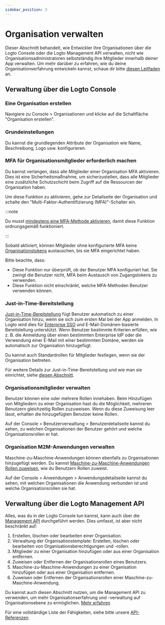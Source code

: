 ```yaml
---
sidebar_position: 3
---
```


# Organisation verwalten

Dieser Abschnitt behandelt, wie Entwickler ihre Organisationen über die Logto Console oder die Logto Management API verwalten, nicht wie Organisationsadministratoren selbstständig ihre Mitglieder innerhalb deiner App verwalten. Um mehr darüber zu erfahren, wie du deine Organisationserfahrung entwickeln kannst, schaue dir bitte [diesen Leitfaden](/end-user-flows/organization-experience/organization-management) an.

## Verwaltung über die Logto Console

### Eine Organisation erstellen

Navigiere zu <CloudLink to="/organizations">Console > Organisationen</CloudLink> und klicke auf die Schaltfläche "Organisation erstellen".

### Grundeinstellungen

Du kannst die grundlegenden Attribute der Organisation wie Name, Beschreibung, Logo usw. konfigurieren.

### MFA für Organisationsmitglieder erforderlich machen

Du kannst verlangen, dass alle Mitglieder einer Organisation MFA aktivieren. Dies ist eine Sicherheitsmaßnahme, um sicherzustellen, dass alle Mitglieder eine zusätzliche Schutzschicht beim Zugriff auf die Ressourcen der Organisation haben.

Um diese Funktion zu aktivieren, gehe zur Detailseite der Organisation und schalte den "Multi-Faktor-Authentifizierung (MFA)"-Schalter ein.

:::note

Du musst [mindestens eine MFA-Methode aktivieren](/end-user-flows/mfa), damit diese Funktion ordnungsgemäß funktioniert.

:::

Sobald aktiviert, können Mitglieder ohne konfigurierte MFA keine [Organisationstokens](/authorization/organization-template/protect-organization-resources#step-2-fetch-organization-token) austauschen, bis sie MFA eingerichtet haben.

Bitte beachte, dass:

- Diese Funktion nur überprüft, ob der Benutzer MFA konfiguriert hat. Sie zwingt die Benutzer nicht, MFA beim Austausch von Zugangstokens zu verwenden.
- Diese Funktion nicht einschränkt, welche MFA-Methoden Benutzer verwenden können.

### Just-in-Time-Bereitstellung

[Just-in-Time-Bereitstellung](https://auth.wiki/jit-provisioning) fügt Benutzer automatisch zu einer Organisation hinzu, wenn sie sich zum ersten Mal bei der App anmelden. In Logto wird dies für [Enterprise SSO](/end-user-flows/enterprise-sso) und E-Mail-Domänen-basierte Bereitstellung unterstützt. Wenn Benutzer bestimmte Kriterien erfüllen, wie z. B. die Anmeldung über einen bestimmten Enterprise IdP oder die Verwendung einer E-Mail mit einer bestimmten Domäne, werden sie automatisch zur Organisation hinzugefügt.

Du kannst auch Standardrollen für Mitglieder festlegen, wenn sie der Organisation beitreten.

Für weitere Details zur Just-in-Time-Bereitstellung und wie man sie einrichtet, siehe [diesen Abschnitt](/organizations/just-in-time-provisioning).

### Organisationsmitglieder verwalten

Benutzer können eine oder mehrere Rollen innehaben. Beim Hinzufügen von Mitgliedern zu einer Organisation hast du die Möglichkeit, mehreren Benutzern gleichzeitig Rollen zuzuweisen. Wenn du diese Zuweisung leer lässt, erhalten die hinzugefügten Benutzer keine Rollen.

Auf der <CloudLink to="/users"> Console > Benutzerverwaltung > Benutzerdetailseite</CloudLink> kannst du sehen, zu welchen Organisationen der Benutzer gehört und welche Organisationsrollen er hat.

### Organisation M2M-Anwendungen verwalten

Maschine-zu-Maschine-Anwendungen können ebenfalls zu Organisationen hinzugefügt werden. Du kannst [Maschine-zu-Maschine-Anwendungen Rollen zuweisen](/organizations/understand-how-organizations-work#organization-m2m-application), wie du Benutzern Rollen zuweist.

Auf der <CloudLink to="/applications"> Console > Anwendungen > Anwendungsdetailseite</CloudLink> kannst du sehen, mit welchen Organisationen die Anwendung verbunden ist und welche Organisationsrollen sie hat.

## Verwaltung über die Logto Management API

Alles, was du in der Logto Console tun kannst, kann auch über die [Management API](/integrate-logto/interact-with-management-api) durchgeführt werden. Dies umfasst, ist aber nicht beschränkt auf:

1. Erstellen, löschen oder bearbeiten einer Organisation.
2. Verwaltung der Organisationstemplate: Erstellen, löschen oder bearbeiten von Organisationsberechtigungen und -rollen.
3. Mitglieder zu einer Organisation hinzufügen oder aus einer Organisation entfernen.
4. Zuweisen oder Entfernen der Organisationsrollen eines Benutzers.
5. Maschine-zu-Maschine-Anwendungen zu einer Organisation hinzufügen oder aus einer Organisation entfernen.
6. Zuweisen oder Entfernen der Organisationsrollen einer Maschine-zu-Maschine-Anwendung.

Du kannst auch diesen Abschnitt nutzen, um die Management API zu verwenden, um mehr Organisationserfahrung und -verwaltung auf Organisationsebene zu ermöglichen. [Mehr erfahren](/end-user-flows/organization-experience)

Für eine vollständige Liste der Fähigkeiten, siehe bitte unsere [API-Referenzen](https://openapi.logto.io/group/endpoint-organizations).

